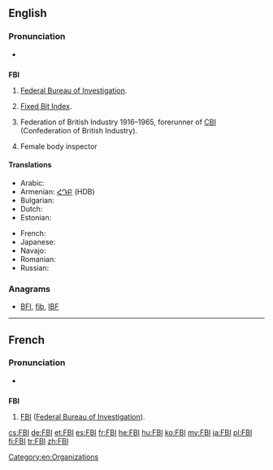 ==English==

===Pronunciation===
* {{IPA|/ˈɛf.biː.aɪ/}}

==={{initialism}}===
'''FBI'''

# {{US}} [[Federal Bureau of Investigation]].
# [[Fixed Bit Index]].
# {{British}} Federation of British Industry 1916–1965, forerunner of [[CBI]] (Confederation of British Industry).
# {{US}} Female body inspector

====Translations====
{{trans-top|Federal Bureau of Investigation}}
* Arabic: {{t|ar|إف بي أي|m|tr='ef bii 'ay}}
* Armenian: [[ՀԴԲ]] (HDB)
* Bulgarian: {{t-|bg|ФБР|n}}
* Dutch: {{t-|nl|FBI|m}}
* Estonian: {{t|et|Föderaalne Juurdlusbüroo}}
{{trans-mid}}
* French: {{t+|fr|FBI|m}}
* Japanese: {{t|ja|エフ・ビー・アイ|tr=efu-bī-ai}}
* Navajo: {{tø|nv|Wááshindoon bisiláo nidaʼałkaahígíí}}
* Romanian: {{t|ro|FBI}}
* Russian: {{t-|ru|ФБР|n|tr=fe-be-ér}}
{{trans-bottom}}

===Anagrams===
* [[BFI#English|BFI]], [[fib#English|fib]], [[IBF#English|IBF]]

[[Category:en:Organizations]]

----

==French==

===Pronunciation===
* {{IPA|/ˈɛf bi aj/|lang=fr}}

==={{initialism|lang=fr}}===
'''FBI''' {{m}}

# [[FBI]] ([[Federal Bureau of Investigation]]).

[[cs:FBI]]
[[de:FBI]]
[[et:FBI]]
[[es:FBI]]
[[fr:FBI]]
[[he:FBI]]
[[hu:FBI]]
[[ko:FBI]]
[[my:FBI]]
[[ja:FBI]]
[[pl:FBI]]
[[fi:FBI]]
[[tr:FBI]]
[[zh:FBI]]